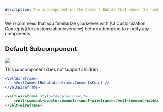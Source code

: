 ```yaml
---
description: The subcomponent on the Comment Bubble that shows the number of Comments made on a thread.
---
```


<Note>
We recommend that you familiarize yourselves with [UI Customization Concepts](/ui-customization/overview) before attempting to modify any components.
</Note>

## Default Subcomponent

![](/images/customization/velt-comment-bubble-sub-1.png)

<Note>This subcomponent does not support children</Note>

<RequestExample>

```jsx React / Next.js
<VeltWireframe>
    <VeltCommentBubbleWireframe.CommentsCount />
</VeltWireframe>
```


```HTML HTML
<velt-wireframe style="display:none;">
    <velt-comment-bubble-comments-count-wireframe></velt-comment-bubble-comments-count-wireframe>
</velt-wireframe>
```

</RequestExample>
